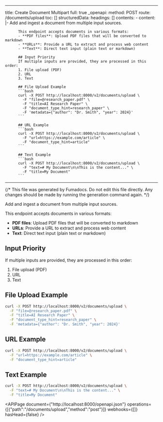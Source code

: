 <!-- AUTO-GENERATED: fumadocs-openapi (safe to overwrite) -->

---
title: Create Document Multipart
full: true
_openapi:
  method: POST
  route: /documents/upload
  toc: []
  structuredData:
    headings: []
    contents:
      - content: |-
          Add and ingest a document from multiple input sources.

          This endpoint accepts documents in various formats:
          - **PDF files**: Upload PDF files that will be converted to markdown
          - **URLs**: Provide a URL to extract and process web content
          - **Text**: Direct text input (plain text or markdown)

          ## Input Priority
          If multiple inputs are provided, they are processed in this order:
          1. File upload (PDF)
          2. URL
          3. Text

          ## File Upload Example
          ```bash
          curl -X POST http://localhost:8000/v2/documents/upload \
            -F "file=@research_paper.pdf" \
            -F "title=AI Research Paper" \
            -F "document_type_hint=research_paper" \
            -F 'metadata={"author": "Dr. Smith", "year": 2024}'
          ```

          ## URL Example
          ```bash
          curl -X POST http://localhost:8000/v2/documents/upload \
            -F "url=https://example.com/article" \
            -F "document_type_hint=article"
          ```

          ## Text Example
          ```bash
          curl -X POST http://localhost:8000/v2/documents/upload \
            -F "text=# My Document\n\nThis is the content..." \
            -F "title=My Document"
          ```
---

{/* This file was generated by Fumadocs. Do not edit this file directly. Any changes should be made by running the generation command again. */}

Add and ingest a document from multiple input sources.

This endpoint accepts documents in various formats:
- **PDF files**: Upload PDF files that will be converted to markdown
- **URLs**: Provide a URL to extract and process web content
- **Text**: Direct text input (plain text or markdown)

## Input Priority
If multiple inputs are provided, they are processed in this order:
1. File upload (PDF)
2. URL
3. Text

## File Upload Example
```bash
curl -X POST http://localhost:8000/v2/documents/upload \
  -F "file=@research_paper.pdf" \
  -F "title=AI Research Paper" \
  -F "document_type_hint=research_paper" \
  -F 'metadata={"author": "Dr. Smith", "year": 2024}'
```

## URL Example
```bash
curl -X POST http://localhost:8000/v2/documents/upload \
  -F "url=https://example.com/article" \
  -F "document_type_hint=article"
```

## Text Example
```bash
curl -X POST http://localhost:8000/v2/documents/upload \
  -F "text=# My Document\n\nThis is the content..." \
  -F "title=My Document"
```

<APIPage document={"http://localhost:8000/openapi.json"} operations={[{"path":"/documents/upload","method":"post"}]} webhooks={[]} hasHead={false} />